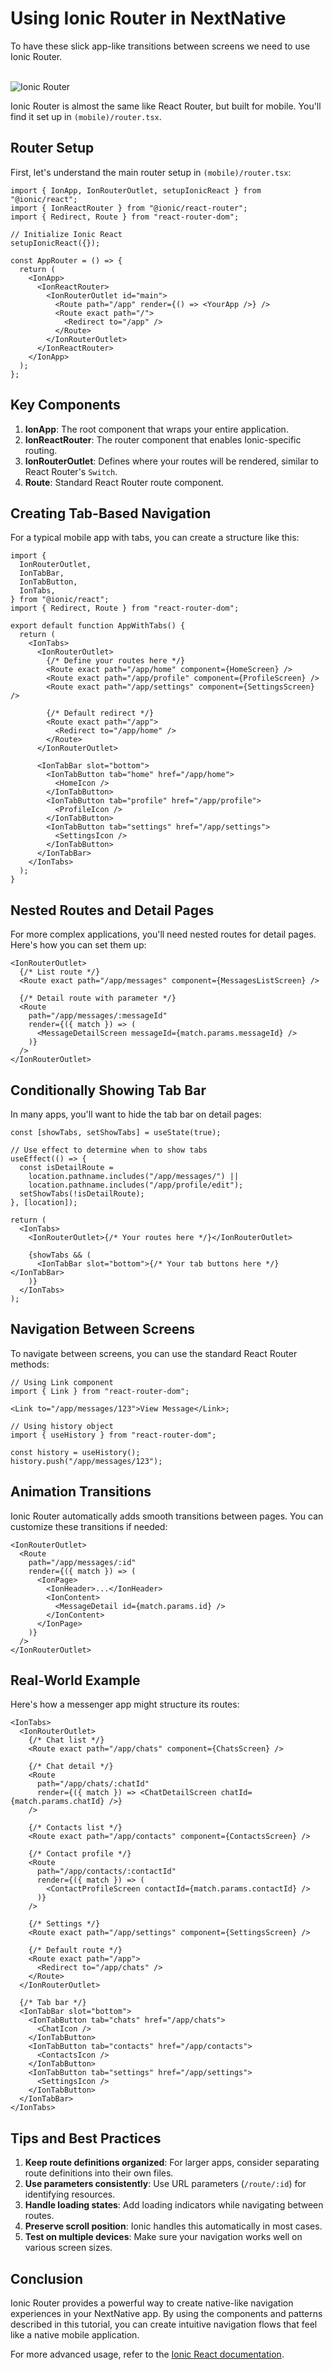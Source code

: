 # Using Ionic Router in NextNative

To have these slick app-like transitions between screens we need to use Ionic Router.

<br />

<Image src="/ionic-router.gif" alt="Ionic Router" width={600} height={600} />

Ionic Router is almost the same like React Router, but built for mobile. You'll find it set up in `(mobile)/router.tsx`.

## Router Setup

First, let's understand the main router setup in `(mobile)/router.tsx`:

```tsx
import { IonApp, IonRouterOutlet, setupIonicReact } from "@ionic/react";
import { IonReactRouter } from "@ionic/react-router";
import { Redirect, Route } from "react-router-dom";

// Initialize Ionic React
setupIonicReact({});

const AppRouter = () => {
  return (
    <IonApp>
      <IonReactRouter>
        <IonRouterOutlet id="main">
          <Route path="/app" render={() => <YourApp />} />
          <Route exact path="/">
            <Redirect to="/app" />
          </Route>
        </IonRouterOutlet>
      </IonReactRouter>
    </IonApp>
  );
};
```

## Key Components

1. **IonApp**: The root component that wraps your entire application.
2. **IonReactRouter**: The router component that enables Ionic-specific routing.
3. **IonRouterOutlet**: Defines where your routes will be rendered, similar to React Router's `Switch`.
4. **Route**: Standard React Router route component.

## Creating Tab-Based Navigation

For a typical mobile app with tabs, you can create a structure like this:

```tsx
import {
  IonRouterOutlet,
  IonTabBar,
  IonTabButton,
  IonTabs,
} from "@ionic/react";
import { Redirect, Route } from "react-router-dom";

export default function AppWithTabs() {
  return (
    <IonTabs>
      <IonRouterOutlet>
        {/* Define your routes here */}
        <Route exact path="/app/home" component={HomeScreen} />
        <Route exact path="/app/profile" component={ProfileScreen} />
        <Route exact path="/app/settings" component={SettingsScreen} />

        {/* Default redirect */}
        <Route exact path="/app">
          <Redirect to="/app/home" />
        </Route>
      </IonRouterOutlet>

      <IonTabBar slot="bottom">
        <IonTabButton tab="home" href="/app/home">
          <HomeIcon />
        </IonTabButton>
        <IonTabButton tab="profile" href="/app/profile">
          <ProfileIcon />
        </IonTabButton>
        <IonTabButton tab="settings" href="/app/settings">
          <SettingsIcon />
        </IonTabButton>
      </IonTabBar>
    </IonTabs>
  );
}
```

## Nested Routes and Detail Pages

For more complex applications, you'll need nested routes for detail pages. Here's how you can set them up:

```tsx
<IonRouterOutlet>
  {/* List route */}
  <Route exact path="/app/messages" component={MessagesListScreen} />

  {/* Detail route with parameter */}
  <Route
    path="/app/messages/:messageId"
    render={({ match }) => (
      <MessageDetailScreen messageId={match.params.messageId} />
    )}
  />
</IonRouterOutlet>
```

## Conditionally Showing Tab Bar

In many apps, you'll want to hide the tab bar on detail pages:

```tsx
const [showTabs, setShowTabs] = useState(true);

// Use effect to determine when to show tabs
useEffect(() => {
  const isDetailRoute =
    location.pathname.includes("/app/messages/") ||
    location.pathname.includes("/app/profile/edit");
  setShowTabs(!isDetailRoute);
}, [location]);

return (
  <IonTabs>
    <IonRouterOutlet>{/* Your routes here */}</IonRouterOutlet>

    {showTabs && (
      <IonTabBar slot="bottom">{/* Your tab buttons here */}</IonTabBar>
    )}
  </IonTabs>
);
```

## Navigation Between Screens

To navigate between screens, you can use the standard React Router methods:

```tsx
// Using Link component
import { Link } from "react-router-dom";

<Link to="/app/messages/123">View Message</Link>;

// Using history object
import { useHistory } from "react-router-dom";

const history = useHistory();
history.push("/app/messages/123");
```

## Animation Transitions

Ionic Router automatically adds smooth transitions between pages. You can customize these transitions if needed:

```tsx
<IonRouterOutlet>
  <Route
    path="/app/messages/:id"
    render={({ match }) => (
      <IonPage>
        <IonHeader>...</IonHeader>
        <IonContent>
          <MessageDetail id={match.params.id} />
        </IonContent>
      </IonPage>
    )}
  />
</IonRouterOutlet>
```

## Real-World Example

Here's how a messenger app might structure its routes:

```tsx
<IonTabs>
  <IonRouterOutlet>
    {/* Chat list */}
    <Route exact path="/app/chats" component={ChatsScreen} />

    {/* Chat detail */}
    <Route
      path="/app/chats/:chatId"
      render={({ match }) => <ChatDetailScreen chatId={match.params.chatId} />}
    />

    {/* Contacts list */}
    <Route exact path="/app/contacts" component={ContactsScreen} />

    {/* Contact profile */}
    <Route
      path="/app/contacts/:contactId"
      render={({ match }) => (
        <ContactProfileScreen contactId={match.params.contactId} />
      )}
    />

    {/* Settings */}
    <Route exact path="/app/settings" component={SettingsScreen} />

    {/* Default route */}
    <Route exact path="/app">
      <Redirect to="/app/chats" />
    </Route>
  </IonRouterOutlet>

  {/* Tab bar */}
  <IonTabBar slot="bottom">
    <IonTabButton tab="chats" href="/app/chats">
      <ChatIcon />
    </IonTabButton>
    <IonTabButton tab="contacts" href="/app/contacts">
      <ContactsIcon />
    </IonTabButton>
    <IonTabButton tab="settings" href="/app/settings">
      <SettingsIcon />
    </IonTabButton>
  </IonTabBar>
</IonTabs>
```

## Tips and Best Practices

1. **Keep route definitions organized**: For larger apps, consider separating route definitions into their own files.
2. **Use parameters consistently**: Use URL parameters (`/route/:id`) for identifying resources.
3. **Handle loading states**: Add loading indicators while navigating between routes.
4. **Preserve scroll position**: Ionic handles this automatically in most cases.
5. **Test on multiple devices**: Make sure your navigation works well on various screen sizes.

## Conclusion

Ionic Router provides a powerful way to create native-like navigation experiences in your NextNative app. By using the components and patterns described in this tutorial, you can create intuitive navigation flows that feel like a native mobile application.

For more advanced usage, refer to the [Ionic React documentation](https://ionicframework.com/docs/react/navigation).
